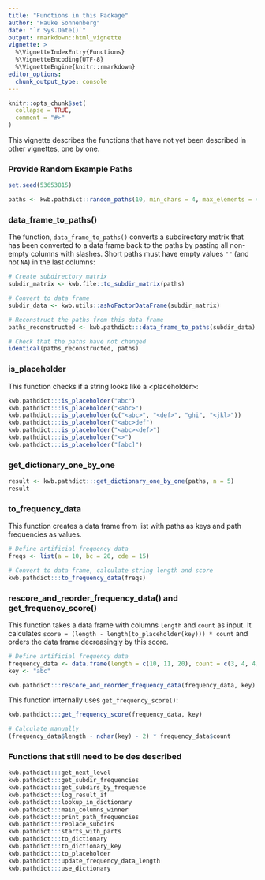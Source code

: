 ```yaml
---
title: "Functions in this Package"
author: "Hauke Sonnenberg"
date: "`r Sys.Date()`"
output: rmarkdown::html_vignette
vignette: >
  %\VignetteIndexEntry{Functions}
  %\VignetteEncoding{UTF-8}
  %\VignetteEngine{knitr::rmarkdown}
editor_options: 
  chunk_output_type: console
---
```


```r
knitr::opts_chunk$set(
  collapse = TRUE,
  comment = "#>"
)
```

This vignette describes the functions that have not yet been described in other
vignettes, one by one. 

### Provide Random Example Paths

```r
set.seed(53653815)

paths <- kwb.pathdict::random_paths(10, min_chars = 4, max_elements = 4)
```

### data_frame_to_paths()

The function, `data_frame_to_paths()` converts a subdirectory matrix that has
been converted to a data frame back to the paths by pasting all non-empty
columns with slashes. Short paths must have empty values `""` (and not `NA`) in
the last columns:

```r
# Create subdirectory matrix
subdir_matrix <- kwb.file::to_subdir_matrix(paths)

# Convert to data frame
subdir_data <- kwb.utils::asNoFactorDataFrame(subdir_matrix)

# Reconstruct the paths from this data frame
paths_reconstructed <- kwb.pathdict:::data_frame_to_paths(subdir_data)

# Check that the paths have not changed
identical(paths_reconstructed, paths)
```

### is_placeholder

This function checks if a string looks like a \<placeholder\>:

```r
kwb.pathdict:::is_placeholder("abc")
kwb.pathdict:::is_placeholder("<abc>")
kwb.pathdict:::is_placeholder(c("<abc>", "<def>", "ghi", "<jkl>"))
kwb.pathdict:::is_placeholder("<abc>def")
kwb.pathdict:::is_placeholder("<abc><def>")
kwb.pathdict:::is_placeholder("<>")
kwb.pathdict:::is_placeholder("[abc]")
```

### get_dictionary_one_by_one

```r
result <- kwb.pathdict:::get_dictionary_one_by_one(paths, n = 5)
result
```

### to_frequency_data

This function creates a data frame from list with paths as keys and path 
frequencies as values.

```r
# Define artificial frequency data
freqs <- list(a = 10, bc = 20, cde = 15)

# Convert to data frame, calculate string length and score
kwb.pathdict:::to_frequency_data(freqs)
```

### rescore_and_reorder_frequency_data() and get_frequency_score()

This function takes a data frame with columns `length` and `count` as input.
It calculates `score = (length - length(to_placeholder(key))) * count` and
orders the data frame decreasingly by this score.

```r
# Define artificial frequency data
frequency_data <- data.frame(length = c(10, 11, 20), count = c(3, 4, 4))
key <- "abc"

kwb.pathdict:::rescore_and_reorder_frequency_data(frequency_data, key)
```

This function internally uses `get_frequency_score()`:

```r
kwb.pathdict:::get_frequency_score(frequency_data, key)

# Calculate manually
(frequency_data$length - nchar(key) - 2) * frequency_data$count
```

### Functions that still need to be des described

```r
kwb.pathdict:::get_next_level
kwb.pathdict:::get_subdir_frequencies
kwb.pathdict:::get_subdirs_by_frequence
kwb.pathdict:::log_result_if
kwb.pathdict:::lookup_in_dictionary
kwb.pathdict:::main_columns_winner
kwb.pathdict:::print_path_frequencies
kwb.pathdict:::replace_subdirs
kwb.pathdict:::starts_with_parts
kwb.pathdict:::to_dictionary
kwb.pathdict:::to_dictionary_key
kwb.pathdict:::to_placeholder
kwb.pathdict:::update_frequency_data_length
kwb.pathdict:::use_dictionary
```
